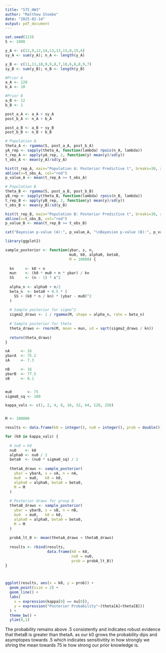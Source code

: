 ```yaml
---
title: "575_HW3"
author: "Matthew Stoebe"
date: "2025-02-14"
output: pdf_document
---
```


```r
set.seed(123)
S <- 1000

y_A <- c(12,9,12,14,13,13,15,8,15,6)
sy_A <- sum(y_A); n_A <- length(y_A)

y_B <- c(11,11,10,9,9,8,7,10,6,8,8,9,7)
sy_B <- sum(y_B); n_B <- length(y_B)

#Prior A
a_A <- 120
b_A <- 10

#Prior B
a_B <- 12
b_B <- 1

post_a_A <- a_A + sy_A
post_b_A <- n_A + b_A

post_a_B <- a_B + sy_B
post_b_B <- n_B + b_B

# Population A
theta_A <- rgamma(S, post_a_A, post_b_A)
yA_rep <- sapply(theta_A, function(lambda) rpois(n_A, lambda))
t_rep_A <- apply(yA_rep, 2, function(y) mean(y)/sd(y))
t_obs_A <- mean(y_A)/sd(y_A)

hist(t_rep_A, main="Population A: Posterior Predictive t", breaks=30, xlab="t")
abline(v=t_obs_A, col="red")
p_value_A <- mean(t_rep_A >= t_obs_A)

# Population B
theta_B <- rgamma(S, post_a_B, post_b_B)
yB_rep <- sapply(theta_B, function(lambda) rpois(n_B, lambda))
t_rep_B <- apply(yB_rep, 2, function(y) mean(y)/sd(y))
t_obs_B <- mean(y_B)/sd(y_B)

hist(t_rep_B, main="Population B: Posterior Predictive t", breaks=30, xlab="t")
abline(v=t_obs_B, col="red")
p_value_B <- mean(t_rep_B >= t_obs_B)

cat("Bayesian p-value (A):", p_value_A, "\nBayesian p-value (B):", p_value_B)
```


```r
library(ggplot2)

sample_posterior <- function(ybar, s, n, 
                             mu0, k0, alpha0, beta0, 
                             M = 10000) {
  
  kn     <- k0 + n
  mun    <- (k0 * mu0 + n * ybar) / kn
  SS     <- (n - 1) * s^2
  
  alpha_n <- alpha0 + n/2
  beta_n  <- beta0 + 0.5 * (
    SS + (k0 * n / kn) * (ybar - mu0)^2
  )
  
  # Sample posterior for sigma^2
  sigma2_draws <- 1 / rgamma(M, shape = alpha_n, rate = beta_n)
  
  # Sample posterior for theta 
  theta_draws <- rnorm(M, mean = mun, sd = sqrt(sigma2_draws / kn))
  
  return(theta_draws)
}

nA     <- 16
ybarA  <- 75.2
sA     <- 7.3

nB     <- 16
ybarB  <- 77.5
sB     <- 8.1


mu0       <- 75
sigma0_sq <- 100  

kappa_vals <- c(1, 2, 4, 8, 16, 32, 64, 128, 256)


M <- 100000  

results <- data.frame(k0 = integer(), nu0 = integer(), prob = double())

for (k0 in kappa_vals) {
  
  # nu0 = k0
  nu0    <- k0
  alpha0 <- nu0 / 2
  beta0  <- (nu0 * sigma0_sq) / 2
  
  thetaA_draws <- sample_posterior(
    ybar = ybarA, s = sA, n = nA,
    mu0  = mu0,   k0 = k0,
    alpha0 = alpha0, beta0 = beta0,
    M = M
  )
  
  # Posterior draws for group B
  thetaB_draws <- sample_posterior(
    ybar = ybarB, s = sB, n = nB,
    mu0  = mu0,   k0 = k0,
    alpha0 = alpha0, beta0 = beta0,
    M = M
  )
  
  probA_lt_B <- mean(thetaA_draws < thetaB_draws)
  
  results <- rbind(results, 
                   data.frame(k0 = k0, 
                              nu0 = nu0,
                              prob = probA_lt_B))
}



ggplot(results, aes(x = k0, y = prob)) +
  geom_point(size = 2) +
  geom_line() +
  labs(
    x = expression(kappa[0] == nu[0]),
    y = expression("Posterior Probability"~(theta[A]<theta[B]))
  ) +
  theme_bw() +
  ylim(0,1)

```

The probability remains above .5 consistently and indicates robust evidence that thetaB is greater than thetaA. as our k0 grows the probability dips and asymptopes towards .5 which indicates sensitivitity in how strongly we shring the mean towards 75 ie how strong our prior knowledge is. 
